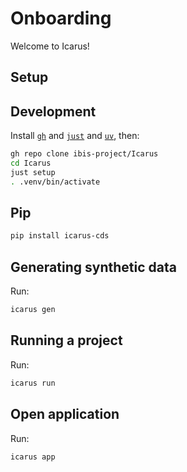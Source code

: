 # Onboarding

Welcome to Icarus!

## Setup

::: {.panel-tabset}

## Development

Install [`gh`](https://github.com/cli/cli) and [`just`](https://github.com/casey/just) and [`uv`](https://github.com/astral-sh/uv), then:

```bash
gh repo clone ibis-project/Icarus
cd Icarus
just setup
. .venv/bin/activate
```

## Pip

```bash
pip install icarus-cds
```

:::

## Generating synthetic data

Run:

```bash
icarus gen
```

## Running a project

Run:

```bash
icarus run
```

## Open application

Run:

```bash
icarus app
```
